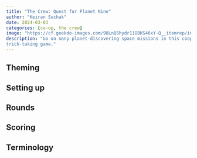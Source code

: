 ```yaml
---
title: "The Crew: Quest for Planet Nine"
author: "Keiran Suchak"
date: 2024-03-03
categories: [co-op, the crew]
image: "https://cf.geekdo-images.com/98LnQShydr11OBKS46xY-Q__itemrep/img/etVRTXdF6IDsnGKQe77FRFP4H7M=/fit-in/246x300/filters:strip_icc()/pic5687013.jpg"
description: "Go on many planet-discovering space missions in this cooperative
trick-taking game."
---
```


## Theming

## Setting up

## Rounds

## Scoring

## Terminology


